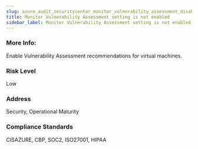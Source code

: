 ```yaml
---
slug: azure_audit_securitycenter_monitor_vulnerability_assessment_disabled
title: Monitor Vulnerability Assessment setting is not enabled
sidebar_label: Monitor Vulnerability Assessment setting is not enabled
---
```


### More Info:

Enable Vulnerability Assessment recommendations for virtual machines.

### Risk Level

Low

### Address

Security, Operational Maturity

### Compliance Standards

CISAZURE, CBP, SOC2, ISO27001, HIPAA

